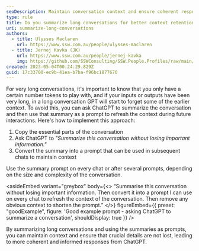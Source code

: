 ```yaml
---
seoDescription: Maintain conversation context and ensure coherent responses by summarizing long conversations and using summaries as prompts.
type: rule
title: Do you summarize long conversations for better context retention?
uri: summarize-long-conversations
authors:
  - title: Ulysses Maclaren
    url: https://www.ssw.com.au/people/ulysses-maclaren
  - title: Jernej Kavka (JK)
    url: https://www.ssw.com.au/people/jernej-kavka
    img: https://github.com/SSWConsulting/SSW.People.Profiles/raw/main/Jernej-Kavka/Images/Jernej-Kavka-Profile.jpg
created: 2023-05-04T00:24:29.829Z
guid: 17c33700-ec9b-41ea-b7ba-f96bc1877670
---
```


For very long conversations, it's important to know that you only have a certain number tokens to play with, and if your inputs or outputs have been very long, in a long conversation GPT will start to forget some of the earlier context. To avoid this, you can ask ChatGPT to summarize the conversation and then use that summary as a prompt to refresh the context during future interactions.
Here's how to implement this approach:

1. Copy the essential parts of the conversation
2. Ask ChatGPT to _"Summarize this conversation without losing important information."_
3. Convert the summary into a prompt that can be used in subsequent chats to maintain context

Use the summary prompt on every chat or after several prompts, depending on the size and complexity of the conversation.

<asideEmbed
  variant="greybox"
  body={<>
    “Summarise this conversation without losing important information. Then convert it into a prompt I can use on every chat to refresh the context of the conversation. Then remove any obvious context to shorten the prompt.”
  </>}
  figureEmbed={{
    preset: "goodExample",
    figure: 'Good example prompt - asking ChatGPT to summarize a conversation',
    shouldDisplay: true
  }}
/>

By summarizing long conversations and using the summaries as prompts, you can maintain context and ensure that crucial details are not lost, leading to more coherent and informed responses from ChatGPT.